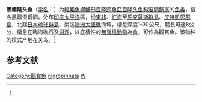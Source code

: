 {{Speciesbox
| name = 黑鳍隆头鱼
| status = 
| status_system = 
| image = 
| genus = Wetmorella
| species = nigropinnata
| authority = (Seale, 1901)<ref name='id7816'>{{cite web| url =http://www.bioinfo.cn/db05/BjdwSpecies.php?action=view&id=7816| title =黑鳍隆头鱼| work =《中国动物物种编目数据库》| publisher =中国科学院微生物研究所| author =中国科学院动物研究所| accessdate =2009-04-16| deadurl =yes| archiveurl =https://web.archive.org/web/20160305024410/http://www.bioinfo.cn/db05/BjdwSpecies.php?action=view&id=7816| archivedate =2016-03-05}}</ref>
| synonyms = *''Cheilinus nigropinnatus, Seale, 1901''
*''Wetmorella philippina, Fowler & Bean, 1928''
*''Wetmorella phillipina, Fowler & Bean, 1928''
*''Wetmorella philippina bifasciata, Schultz & Marshall, 1954''
*''Wetmorella ocellata, Schultz & Marshall, 1954''
}}

'''黑鳍隆头鱼'''（[[学名|学名]]：{{lang|la|''Wetmorella nigropinnata''}}）为[[輻鰭魚綱|輻鰭魚綱]][[鱸形目|鱸形目]][[隆頭魚亞目|隆頭魚亞目]][[隆头鱼科|隆头鱼科]][[湿鹦鲷属|湿鹦鲷属]]的[[鱼类|鱼类]]，俗名黑鳍湿鹦鲷。分布[[印度|印度]][[太平洋|太平洋]]區，從[[東非|東非]]、[[紅海|紅海]]至[[馬克薩斯群島|馬克薩斯群島]]、[[皮特凱恩群島|皮特凱恩群島]]，北起[[日本|日本]][[琉球群島|琉球群島]]、南迄[[澳洲|澳洲]][[大堡礁|大堡礁]]海域，棲息深度1-30公尺，體長可達8公分，棲息在臨海礁石及[[潟湖|潟湖]]，以底棲性的[[無脊椎動物|無脊椎動物]]為食，可作為觀賞魚。该物种的模式产地在关岛。<ref name='id7816'/>

== 参考文献 ==
{{reflist}}

{{Wikispecies|Wetmorella nigropinnata}}
{{Taxonbar|from=Q3754288}}

[[Category:觀賞魚|Category:觀賞魚]]
[[Category:湿鹦鲷属|nigropinnata]]
[[Category:1901年描述的鱼类|W]]


{{鱸形目小作品}}